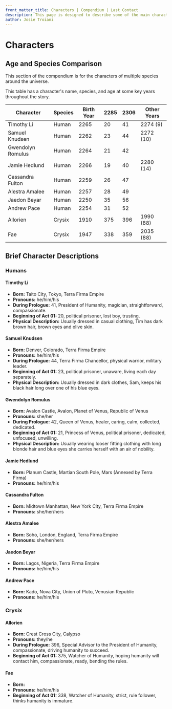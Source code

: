 ```yaml
---
front_matter_title: Characters | Compendium | Last Contact
description: This page is designed to describe some of the main characters driving the story of the Last Contact universe.
author: Josie Troiani
---
```

# Characters

## Age and Species Comparison

This section of the compendium is for the characters of multiple species around the universe.

This table has a character's name, species, and age at some key years throughout the story.

| Character         | Species | Birth Year | 2285 |  2306   | Other Years |
| ----------------- | ------- | ---------- | ---- | ------- | ----------- |
| Timothy Li        | Human   | 2265       | 20   | 41      | 2274 (9)    |
| Samuel Knudsen    | Human   | 2262       | 23   | 44      | 2272 (10)   |
| Gwendolyn Romulus | Human   | 2264       | 21   | 42      |             |
| Jamie Hedlund     | Human   | 2266       | 19   | 40      | 2280 (14)   |
| Cassandra Fulton  | Human   | 2259       | 26   | 47      |             |
| Alestra Amalee    | Human   | 2257       | 28   | 49      |             |
| Jaedon Beyar      | Human   | 2250       | 35   | 56      |             |
| Andrew Pace       | Human   | 2254       | 31   | 52      |             |
| Allorien          | Crysix  | 1910       | 375  | 396     | 1990 (88)   |
| Fae               | Crysix  | 1947       | 338  | 359     | 2035 (88)   |

## Brief Character Descriptions

### Humans

#### Timothy Li

- **Born:** Taito City, Tokyo, Terra Firma Empire
- **Pronouns:** he/him/his
- **During Prologue:** 41, President of Humanity, magician, straightforward, compassionate.
- **Beginning of Act 01:** 20, political prisoner, lost boy, trusting.
- **Physical Description:** Usually dressed in casual clothing, Tim has dark brown hair, brown eyes and olive skin.

#### Samuel Knudsen

- **Born:** Denver, Colorado, Terra Firma Empire
- **Pronouns:** he/him/his
- **During Prologue:** 44, Terra Firma Chancellor, physical warrior, military leader.
- **Beginning of Act 01:** 23, political prisoner, unaware, living each day separately.
- **Physical Description:** Usually dressed in dark clothes, Sam, keeps his black hair long over one of his blue eyes.

#### Gwendolyn Romulus

- **Born:** Avalon Castle, Avalon, Planet of Venus, Republic of Venus
- **Pronouns:** she/her
- **During Prologue:** 42, Queen of Venus, healer, caring, calm, collected, dedicated.
- **Beginning of Act 01:** 21, Princess of Venus, political prisoner, dedicated, unfocused, unwilling.
- **Physical Description:** Usually wearing looser fitting clothing with long blonde hair and blue eyes she carries herself with an air of nobility.

#### Jamie Hedlund

- **Born:** Planum Castle, Martian South Pole, Mars (Annexed by Terra Firma)
- **Pronouns:** he/him/his

#### Cassandra Fulton

- **Born:** Midtown Manhattan, New York City, Terra Firma Empire
- **Pronouns:** she/her/hers

#### Alestra Amalee

- **Born:** Soho, London, England, Terra Firma Empire
- **Pronouns:** she/her/hers

#### Jaedon Beyar

- **Born:** Lagos, Nigeria, Terra Firma Empire
- **Pronouns:** he/him/his

#### Andrew Pace

- **Born:** Kado, Nova City, Union of Pluto, Venusian Republic
- **Pronouns:** he/him/his

### Crysix

#### Allorien

- **Born:** Crest Cross City, Calypso
- **Pronouns:** they/he
- **During Prologue:** 396, Special Advisor to the President of Humanity, compassionate, driving humanity to succeed.
- **Beginning of Act 01:** 375, Watcher of Humanity, hoping humanity will contact him, compassionate, ready, bending the rules.

#### Fae

- **Born:**
- **Pronouns:** he/him/his
- **Beginning of Act 01:** 338, Watcher of Humanity, strict, rule follower, thinks humanity is immature.
